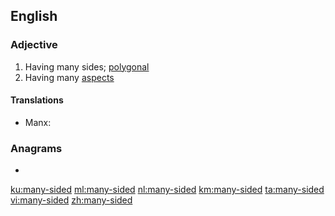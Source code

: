 ==English==

===Adjective===
{{en-adj|head=[[many]]-[[sided]]}}

# Having many sides; [[polygonal]]
# Having many [[aspect]]s

====Translations====
{{trans-top|having many sides}}
* Manx: {{t|gv|yl-heuagh}}
{{trans-mid}}
{{trans-bottom}}

===Anagrams===
* {{l|en|dynamised}}

[[ku:many-sided]]
[[ml:many-sided]]
[[nl:many-sided]]
[[km:many-sided]]
[[ta:many-sided]]
[[vi:many-sided]]
[[zh:many-sided]]
